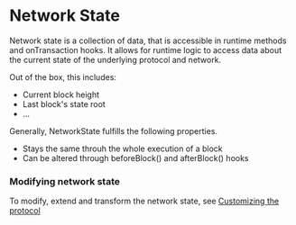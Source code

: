 # Network State

Network state is a collection of data, that is accessible in runtime methods and onTransaction hooks.
It allows for runtime logic to access data about the current state of the underlying protocol and network.

Out of the box, this includes:
- Current block height
- Last block's state root
- ...

Generally, NetworkState fulfills the following properties.
- Stays the same throuh the whole execution of a block
- Can be altered through beforeBlock() and afterBlock() hooks


### Modifying network state

To modify, extend and transform the network state, see [Customizing the protocol](/docs/advanced/protocol)